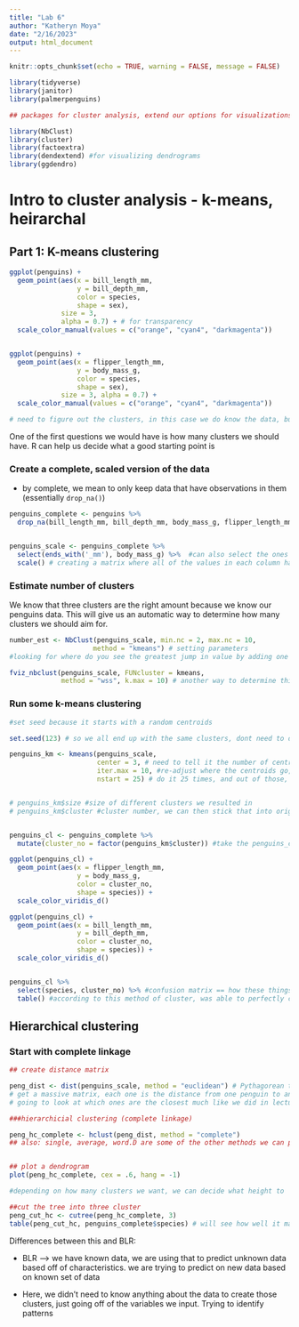 ```yaml
---
title: "Lab 6"
author: "Katheryn Moya"
date: "2/16/2023"
output: html_document
---
```


```r
knitr::opts_chunk$set(echo = TRUE, warning = FALSE, message = FALSE)

library(tidyverse)
library(janitor)
library(palmerpenguins)

## packages for cluster analysis, extend our options for visualizations, etc

library(NbClust)
library(cluster)
library(factoextra)
library(dendextend) #for visualizing dendrograms
library(ggdendro)

```

# Intro to cluster analysis - k-means, heirarchal

## Part 1: K-means clustering

```r
ggplot(penguins) +
  geom_point(aes(x = bill_length_mm,
                 y = bill_depth_mm,
                 color = species, 
                 shape = sex), 
             size = 3, 
             alpha = 0.7) + # for transparency
  scale_color_manual(values = c("orange", "cyan4", "darkmagenta"))


ggplot(penguins) +
  geom_point(aes(x = flipper_length_mm,
                 y = body_mass_g,
                 color = species,
                 shape = sex),
             size = 3, alpha = 0.7) +
  scale_color_manual(values = c("orange", "cyan4", "darkmagenta"))

# need to figure out the clusters, in this case we do know the data, but clustering is usually used for data we don't know (unsupervised machine learning)
```

One of the first questions we would have is how many clusters we should have. R can help us decide what a good starting point is

### Create a complete, scaled version of the data 
 - by complete, we mean to only keep data that have observations in them (essentially `drop_na()`)

```r
penguins_complete <- penguins %>% 
  drop_na(bill_length_mm, bill_depth_mm, body_mass_g, flipper_length_mm) # we're only interested in the NA values in the numeric columns because we want to rescale it and that is purely based on numeric values


penguins_scale <- penguins_complete %>% 
  select(ends_with('_mm'), body_mass_g) %>%  #can also select the ones that have a numeric type, but that would also include the year which we don't need
  scale() # creating a matrix where all of the values in each column have a mean of 0 and recentering them with a SD of 1 to get all of them on the same level playing field

```

### Estimate number of clusters

We know that three clusters are the right amount because we know our penguins data. This will give us an automatic way to determine how many clusters we should aim for.

```r
number_est <- NbClust(penguins_scale, min.nc = 2, max.nc = 10,
                     method = "kmeans") # setting parameters
#looking for where do you see the greatest jump in value by adding one more cluster (blue graph), marginal value of the 5th cluster shows that that's probably the best amount of cluster --- in the console, it goes through different algorithms and it tells you among them how many they recommend with a conclusion of how to move forward. usually just go with the majority rule

fviz_nbclust(penguins_scale, FUNcluster = kmeans,
             method = "wss", k.max = 10) # another way to determine this
```

### Run some k-means clustering

```r

#set seed because it starts with a random centroids

set.seed(123) # so we all end up with the same clusters, dont need to do this with heirarchical

penguins_km <- kmeans(penguins_scale, 
                      center = 3, # need to tell it the number of centroids, will iterate until we reach a central point
                      iter.max = 10, #re-adjust where the centroids go, keeps it from going on forever
                      nstart = 25) # do it 25 times, and out of those, find results that had the lowerst sum of square errors. 25 will finish at a reasonable amount of times and give us a good amount


# penguins_km$size #size of different clusters we resulted in
# penguins_km$cluster #cluster number, we can then stick that into original dataset


penguins_cl <- penguins_complete %>% 
  mutate(cluster_no = factor(penguins_km$cluster)) #take the penguins_complete and add a new column that assigns each observation to a cluster, will treat it as a numeric, so we must make it a factor so it's a category

```

```r
ggplot(penguins_cl) +
  geom_point(aes(x = flipper_length_mm, 
                 y = body_mass_g, 
                 color = cluster_no,
                 shape = species)) +
  scale_color_viridis_d()

ggplot(penguins_cl) +
  geom_point(aes(x = bill_length_mm, 
                 y = bill_depth_mm, 
                 color = cluster_no,
                 shape = species)) +
  scale_color_viridis_d()


penguins_cl %>% 
  select(species, cluster_no) %>% #confusion matrix == how these things "shake out", seeing what is falling into what cluster
  table() #according to this method of cluster, was able to perfectly clustering gentoo, pretty good job with the other two. but at the same time, we're not doing this to predict anything, just good to know it has a reasonable interpretation
```

## Hierarchical clustering

### Start with complete linkage

```r
## create distance matrix

peng_dist <- dist(penguins_scale, method = "euclidean") # Pythagorean theorem
# get a massive matrix, each one is the distance from one penguin to another
# going to look at which ones are the closest much like we did in lecture the other day

###hierarchicial clustering (complete linkage)

peng_hc_complete <- hclust(peng_dist, method = "complete")
## also: single, average, word.D are some of the other methods we can put in there that will probably return different clusters


## plot a dendrogram
plot(peng_hc_complete, cex = .6, hang = -1)

#depending on how many clusters we want, we can decide what height to  to cut this

##cut the tree into three cluster
peng_cut_hc <- cutree(peng_hc_complete, 3)
table(peng_cut_hc, penguins_complete$species) # will see how well it matches up our other one, results are a bit different than with the k-means clustering
```

Differences between this and BLR:

- BLR --> we have known data, we are using that to predict unknown data based off of characteristics. we are trying to predict on new data based on known set of data

- Here, we didn't need to know anything about the data to create those clusters, just going off of the variables we input. Trying to identify patterns


## 


```r

```


